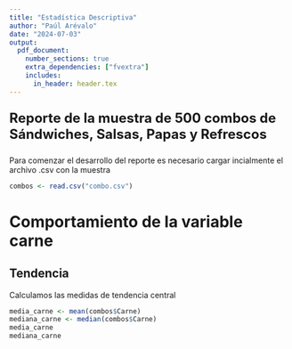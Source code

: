 ```yaml
---
title: "Estadística Descriptiva"
author: "Paúl Arévalo"
date: "2024-07-03"
output: 
  pdf_document:
    number_sections: true
    extra_dependencies: ["fvextra"]
    includes:
      in_header: header.tex
---
```


<div style="font-size: 18pt; font-weight: bold;">
**Reporte de la muestra de 500 combos de Sándwiches, Salsas, Papas y Refrescos**
</div>

Para comenzar el desarrollo del reporte es necesario cargar incialmente el archivo .csv con la muestra

```r
combos <- read.csv("combo.csv")
```

# Comportamiento de la variable carne

## Tendencia
Calculamos las medidas de tendencia central
```r
media_carne <- mean(combos$Carne)
mediana_carne <- median(combos$Carne)
media_carne
mediana_carne
```
